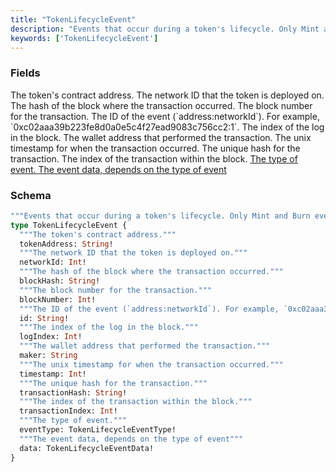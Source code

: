 ```yaml
---
title: "TokenLifecycleEvent"
description: "Events that occur during a token's lifecycle. Only Mint and Burn events right now."
keywords: ['TokenLifecycleEvent']
---
```


### Fields

<ResponseField name="tokenAddress" type="String!" required>
  The token's contract address.
</ResponseField>

<ResponseField name="networkId" type="Int!" required>
  The network ID that the token is deployed on.
</ResponseField>

<ResponseField name="blockHash" type="String!" required>
  The hash of the block where the transaction occurred.
</ResponseField>

<ResponseField name="blockNumber" type="Int!" required>
  The block number for the transaction.
</ResponseField>

<ResponseField name="id" type="String!" required>
  The ID of the event (`address:networkId`). For example, `0xc02aaa39b223fe8d0a0e5c4f27ead9083c756cc2:1`.
</ResponseField>

<ResponseField name="logIndex" type="Int!" required>
  The index of the log in the block.
</ResponseField>

<ResponseField name="maker" type="String">
  The wallet address that performed the transaction.
</ResponseField>

<ResponseField name="timestamp" type="Int!" required>
  The unix timestamp for when the transaction occurred.
</ResponseField>

<ResponseField name="transactionHash" type="String!" required>
  The unique hash for the transaction.
</ResponseField>

<ResponseField name="transactionIndex" type="Int!" required>
  The index of the transaction within the block.
</ResponseField>

<a href="/api-reference/types/tokenlifecycleeventtype">
  <ResponseField name="eventType" type="TokenLifecycleEventType!" required>
    The type of event.
  </ResponseField>
</a>

<a href="/api-reference/types/tokenlifecycleeventdata">
  <ResponseField name="data" type="TokenLifecycleEventData!" required>
    The event data, depends on the type of event
  </ResponseField>
</a>

### Schema


```graphql 
"""Events that occur during a token's lifecycle. Only Mint and Burn events right now."""
type TokenLifecycleEvent {
  """The token's contract address."""
  tokenAddress: String!
  """The network ID that the token is deployed on."""
  networkId: Int!
  """The hash of the block where the transaction occurred."""
  blockHash: String!
  """The block number for the transaction."""
  blockNumber: Int!
  """The ID of the event (`address:networkId`). For example, `0xc02aaa39b223fe8d0a0e5c4f27ead9083c756cc2:1`."""
  id: String!
  """The index of the log in the block."""
  logIndex: Int!
  """The wallet address that performed the transaction."""
  maker: String
  """The unix timestamp for when the transaction occurred."""
  timestamp: Int!
  """The unique hash for the transaction."""
  transactionHash: String!
  """The index of the transaction within the block."""
  transactionIndex: Int!
  """The type of event."""
  eventType: TokenLifecycleEventType!
  """The event data, depends on the type of event"""
  data: TokenLifecycleEventData!
}
```
